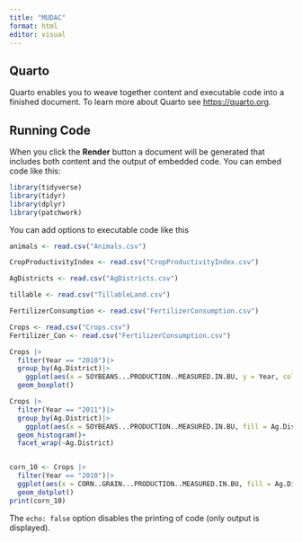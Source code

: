 ```yaml
---
title: "MUDAC"
format: html
editor: visual
---
```


## Quarto

Quarto enables you to weave together content and executable code into a finished document. To learn more about Quarto see <https://quarto.org>.

## Running Code

When you click the **Render** button a document will be generated that includes both content and the output of embedded code. You can embed code like this:

```r
library(tidyverse)
library(tidyr)
library(dplyr)
library(patchwork)
```

You can add options to executable code like this

```r


animals <- read.csv("Animals.csv")

CropProductivityIndex <- read.csv("CropProductivityIndex.csv")

AgDistricts <- read.csv("AgDistricts.csv")

tillable <- read.csv("TillableLand.csv")

FertilizerConsumption <- read.csv("FertilizerConsumption.csv")

Crops <- read.csv("Crops.csv")
Fertilizer_Con <- read.csv("FertilizerConsumption.csv")

```

```r

Crops |>
  filter(Year == "2010")|>
  group_by(Ag.District)|>
    ggplot(aes(x = SOYBEANS...PRODUCTION..MEASURED.IN.BU, y = Year, color = Ag.District))+
  geom_boxplot()

Crops |>
  filter(Year == "2011")|>
  group_by(Ag.District)|>
    ggplot(aes(x = SOYBEANS...PRODUCTION..MEASURED.IN.BU, fill = Ag.District))+
  geom_histogram()+
  facet_wrap(~Ag.District)


corn_10 <- Crops |>
  filter(Year == "2010")|>
  ggplot(aes(x = CORN..GRAIN...PRODUCTION..MEASURED.IN.BU, fill = Ag.District))+
  geom_dotplot()
print(corn_10)

```

The `echo: false` option disables the printing of code (only output is displayed).
